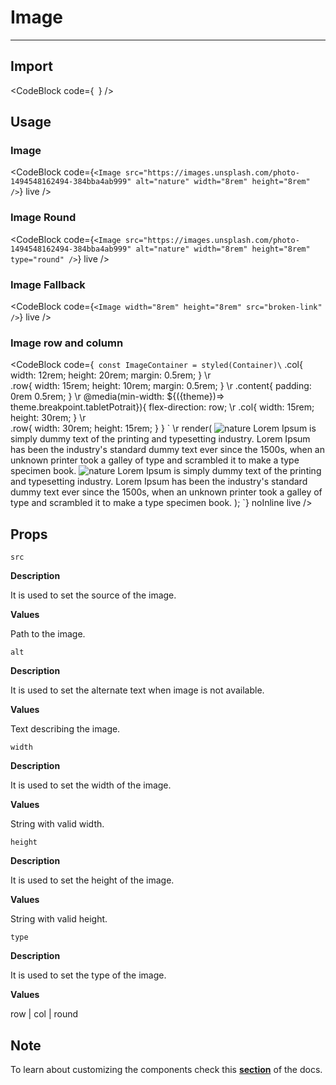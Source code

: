 
# Image

---

## Import

<CodeBlock
    code={`
    `}
/>

## Usage

### Image

<CodeBlock
    code={`
<Image
    src="https://images.unsplash.com/photo-1494548162494-384bba4ab999"
    alt="nature"
    width="8rem"
    height="8rem"
/>
    `}
    live
/>

### Image Round

<CodeBlock
    code={`
<Image
    src="https://images.unsplash.com/photo-1494548162494-384bba4ab999"
    alt="nature"
    width="8rem"
    height="8rem"
    type="round"
/>
    `}
    live
/>

### Image Fallback

<CodeBlock
    code={`
<Image width="8rem" height="8rem" src="broken-link" />
    `}
    live
/>

### Image row and column

<CodeBlock
    code={`
const ImageContainer = styled(Container)\`
    .col{
        width: 12rem;
        height: 20rem;
        margin: 0.5rem;
    }
\r      
    .row{
        width: 15rem;
        height: 10rem;
        margin: 0.5rem;
    }
\r
    .content{
        padding: 0rem 0.5rem;
    }
\r
    @media(min-width: \${({theme})=> theme.breakpoint.tabletPotrait}){
        flex-direction: row;
\r
        .col{
            width: 15rem;
            height: 30rem;
        }
\r      
        .row{
            width: 30rem;
            height: 15rem;
        }
    }
\`
\r
render(
    <ImageContainer type="col" width="100%">
        <Container type="col" withBorder className="col">
            <Image
                src="https://images.unsplash.com/photo-1494548162494-384bba4ab999"
                alt="nature"
                type="row"
            />
            <Text width="100%" height="90%" scrollAuto className="content">
                Lorem Ipsum is simply dummy text of the printing and typesetting industry. Lorem Ipsum
                has been the industry's standard dummy text ever since the 1500s, when an unknown
                printer took a galley of type and scrambled it to make a type specimen book.
            </Text>
        </Container>
        <Container type="row" withBorder className="row">
            <Image
                src="https://images.unsplash.com/photo-1494548162494-384bba4ab999"
                alt="nature"
                type="col"
            />
            <Text width="100%" height="90%" scrollAuto className="content">
                Lorem Ipsum is simply dummy text of the printing and typesetting industry. Lorem Ipsum
                has been the industry's standard dummy text ever since the 1500s, when an unknown
                printer took a galley of type and scrambled it to make a type specimen book.
            </Text>
        </Container>
    </ImageContainer>
); 
    `}
    noInline
    live
/>

## Props

`src`

**Description**

It is used to set the source of the image.

**Values**

Path to the image.

`alt`

**Description**

It is used to set the alternate text when image is not available.

**Values**

Text describing the image.

`width`

**Description**

It is used to set the width of the image.

**Values**

String with valid width.

`height`

**Description**

It is used to set the height of the image.

**Values**

String with valid height.

`type`

**Description**

It is used to set the type of the image.

**Values**

row | col | round

## Note

To learn about customizing the components check this **[section](/docs/customizing-components)** of the docs.
